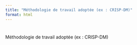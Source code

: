```yaml
---
title: "Méthodologie de travail adoptée (ex : CRISP-DM)"
format: html
---
```


# 

Méthodologie de travail adoptée (ex : CRISP-DM)
